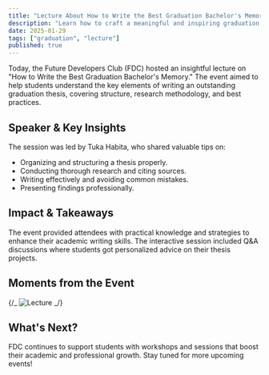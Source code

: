 ```yaml
---
title: "Lecture About How to Write the Best Graduation Bachelor's Memory"
description: "Learn how to craft a meaningful and inspiring graduation memory for your bachelor's degree."
date: 2025-01-29
tags: ["graduation", "lecture"]
published: true
---
```


Today, the Future Developers Club (FDC) hosted an insightful lecture on "How to Write the Best Graduation Bachelor's Memory." The event aimed to help students understand the key elements of writing an outstanding graduation thesis, covering structure, research methodology, and best practices.

## Speaker & Key Insights

The session was led by Tuka Habita, who shared valuable tips on:

- Organizing and structuring a thesis properly.
- Conducting thorough research and citing sources.
- Writing effectively and avoiding common mistakes.
- Presenting findings professionally.

## Impact & Takeaways

The event provided attendees with practical knowledge and strategies to enhance their academic writing skills.
The interactive session included Q&A discussions where students got personalized advice on their thesis projects.

## Moments from the Event

{/_ <img
  className="rounded-md border"
  alt="Lecture"
  src="https://files.edgestore.dev/5iwpojmnomxbon5i/publicFiles/_public/27840afb-e6b4-4b53-980d-10729d74a668.jpg"
/> _/}

## What&apos;s Next?

FDC continues to support students with workshops and sessions that boost their academic and professional growth.
Stay tuned for more upcoming events!
